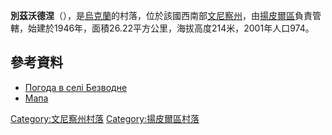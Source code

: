 {{coord|48|26|2|N|28|18|39|E|scale:30000|display=title}}

'''別茲沃德涅'''（{{lang-uk|Безводне}}），是[[烏克蘭|烏克蘭]]的村落，位於該國西南部[[文尼察州|文尼察州]]，由[[揚皮爾區|揚皮爾區]]負責管轄，始建於1946年，面積26.22平方公里，海拔高度214米，2001年人口974。

==參考資料==
* [http://weather.in.ua/ua/vinnickaja/790 Погода в селі Безводне]{{Wayback|url=http://weather.in.ua/ua/vinnickaja/790 |date=20111220081610 }}
* [http://uamaps.com/ukraine-map/vinnitskaya/yampolskiy/bezvodnoe/ Мапа]{{Wayback|url=http://uamaps.com/ukraine-map/vinnitskaya/yampolskiy/bezvodnoe/ |date=20080619045411 }}

[[Category:文尼察州村落|Category:文尼察州村落]]
[[Category:揚皮爾區村落|Category:揚皮爾區村落]]


{{Vinnytsia-geo-stub}}